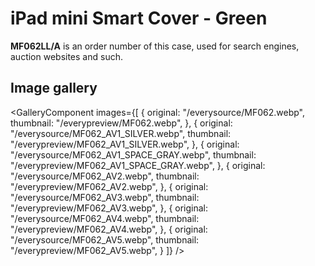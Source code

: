 
# iPad mini Smart Cover - Green

<Callout type='info' emoji='👉🏻'>**MF062LL/A** is an order number of this case, used for search engines, auction websites and such.</Callout>

## Image gallery

<GalleryComponent
    images={[
      {
        original: "/everysource/MF062.webp",
        thumbnail: "/everypreview/MF062.webp",
      },
      {
        original: "/everysource/MF062_AV1_SILVER.webp",
        thumbnail: "/everypreview/MF062_AV1_SILVER.webp",
      },
      {
        original: "/everysource/MF062_AV1_SPACE_GRAY.webp",
        thumbnail: "/everypreview/MF062_AV1_SPACE_GRAY.webp",
      },
      {
        original: "/everysource/MF062_AV2.webp",
        thumbnail: "/everypreview/MF062_AV2.webp",
      },
      {
        original: "/everysource/MF062_AV3.webp",
        thumbnail: "/everypreview/MF062_AV3.webp",
      },
      {
        original: "/everysource/MF062_AV4.webp",
        thumbnail: "/everypreview/MF062_AV4.webp",
      },
      {
        original: "/everysource/MF062_AV5.webp",
        thumbnail: "/everypreview/MF062_AV5.webp",
      }
    ]}
  />
